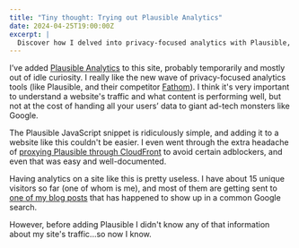 ```yaml
---
title: "Tiny thought: Trying out Plausible Analytics"
date: 2024-04-25T19:00:00Z
excerpt: |
  Discover how I delved into privacy-focused analytics with Plausible, shedding light on my website's traffic without compromising user data to ad-tech giants, and learn why it's a game-changer for understanding audience engagement.
---
```


I’ve added [Plausible Analytics](https://plausible.io/) to this site, probably temporarily and mostly out of idle curiosity. I really like the new wave of privacy-focused analytics tools (like Plausible, and their competitor [Fathom](https://usefathom.com/)). I think it's very important to understand a website's traffic and what content is performing well, but not at the cost of handing all your users’ data to giant ad-tech monsters like Google.

The Plausible JavaScript snippet is ridiculously simple, and adding it to a website like this couldn't be easier. I even went through the extra headache of [proxying Plausible through CloudFront](https://plausible.io/docs/proxy/guides/cloudfront) to avoid certain adblockers, and even that was easy and well-documented.

Having analytics on a site like this is pretty useless. I have about 15 unique visitors so far (one of whom is me), and most of them are getting sent to [one of my blog posts](https://keithbartholomew.com/blog/posts/2023-12-20-how-to-use-websockets-with-nextjs/) that has happened to show up in a common Google search.

However, before adding Plausible I didn't know any of that information about my site's traffic...so now I know.
